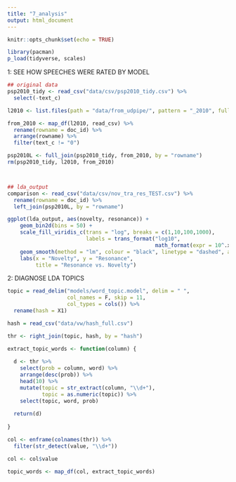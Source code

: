 ```yaml
---
title: "7_analysis"
output: html_document
---
```


```r
knitr::opts_chunk$set(echo = TRUE)

library(pacman)
p_load(tidyverse, scales)
```


1: SEE HOW SPEECHES WERE RATED BY MODEL

```r
## original data
psp2010_tidy <- read_csv("data/csv/psp2010_tidy.csv") %>%
  select(-text_c)

l2010 <- list.files(path = "data/from_udpipe/", pattern = "_2010", full.names = T)

from_2010 <- map_df(l2010, read_csv) %>%
  rename(rowname = doc_id) %>%
  arrange(rowname) %>%
  filter(text_c != "0")

psp2010L <- full_join(psp2010_tidy, from_2010, by = "rowname")
rm(psp2010_tidy, l2010, from_2010)



## lda_output
comparison <- read_csv("data/csv/nov_tra_res_TEST.csv") %>%
  rename(rowname = doc_id) %>%
  left_join(psp2010L, by = "rowname")


```


```r
ggplot(lda_output, aes(novelty, resonance)) +
    geom_bin2d(bins = 50) +
    scale_fill_viridis_c(trans = "log", breaks = c(1,10,100,1000),
                         labels = trans_format("log10", 
                                               math_format(expr = 10^.x, format = force))) +
    geom_smooth(method = "lm", colour = "black", linetype = "dashed", alpha = 0) +
    labs(x = "Novelty", y = "Resonance", 
         title = "Resonance vs. Novelty")

```


2: DIAGNOSE LDA TOPICS
```r
topic = read_delim("models/word_topic.model", delim = " ",
                   col_names = F, skip = 11,
                   col_types = cols()) %>%
  rename(hash = X1)

hash = read_csv("data/vw/hash_full.csv")

thr <- right_join(topic, hash, by = "hash")
```

```r
extract_topic_words <- function(column) {
  
  d <- thr %>%
    select(prob = column, word) %>%
    arrange(desc(prob)) %>%
    head(10) %>%
    mutate(topic = str_extract(column, "\\d+"),
           topic = as.numeric(topic)) %>%
    select(topic, word, prob)
  
  return(d)
  
}

col <- enframe(colnames(thr)) %>%
  filter(str_detect(value, "\\d+"))

col <- col$value

topic_words <- map_df(col, extract_topic_words)
```

